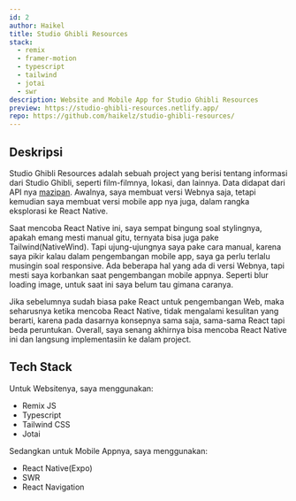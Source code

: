 ```yaml
---
id: 2
author: Haikel
title: Studio Ghibli Resources
stack:
  - remix
  - framer-motion
  - typescript
  - tailwind
  - jotai
  - swr
description: Website and Mobile App for Studio Ghibli Resources
preview: https://studio-ghibli-resources.netlify.app/
repo: https://github.com/haikelz/studio-ghibli-resources/
---
```


<LightboxImage
  src="https://ik.imagekit.io/haikelz/works/studio-ghibli-resources.png?updatedAt=1686411886181"
  alt="preview"
/>

## Deskripsi

Studio Ghibli Resources adalah sebuah project yang berisi tentang informasi dari Studio Ghibli, seperti film-filmnya, lokasi, dan lainnya. Data didapat dari API nya [mazipan](https://github.com/mazipan/ghibli-api). Awalnya, saya membuat versi Webnya saja, tetapi kemudian saya membuat versi mobile app nya juga, dalam rangka eksplorasi ke React Native.

Saat mencoba React Native ini, saya sempat bingung soal stylingnya, apakah emang mesti manual gitu, ternyata bisa juga pake Tailwind(NativeWind). Tapi ujung-ujungnya saya pake cara manual, karena saya pikir kalau dalam pengembangan mobile app, saya ga perlu terlalu musingin soal responsive. Ada beberapa hal yang ada di versi Webnya, tapi mesti saya korbankan saat pengembangan mobile appnya. Seperti blur loading image, untuk saat ini saya belum tau gimana caranya.

Jika sebelumnya sudah biasa pake React untuk pengembangan Web, maka seharusnya ketika mencoba React Native, tidak mengalami kesulitan yang berarti, karena pada dasarnya konsepnya sama saja, sama-sama React tapi beda peruntukan. Overall, saya senang akhirnya bisa mencoba React Native ini dan langsung implementasiin ke dalam project.

## Tech Stack

Untuk Websitenya, saya menggunakan:

- Remix JS
- Typescript
- Tailwind CSS
- Jotai

Sedangkan untuk Mobile Appnya, saya menggunakan:

- React Native(Expo)
- SWR
- React Navigation
